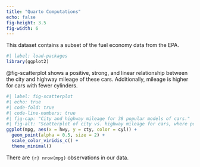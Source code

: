 ```yaml
---
title: "Quarto Computations"
echo: false
fig-height: 3.5
fig-width: 6
---
```


This dataset contains a subset of the fuel economy data from the EPA.

```r
#| label: load-packages
library(ggplot2)
```

@fig-scatterplot shows a positive, strong, and linear relationship between the city and highway mileage of these cars.
Additionally, mileage is higher for cars with fewer cylinders.

```r
#| label: fig-scatterplot
#| echo: true
#| code-fold: true
#| code-line-numbers: true 
#| fig-cap: "City and highway mileage for 38 popular models of cars."
#| fig-alt: "Scatterplot of city vs. highway mileage for cars, where points are colored by the number of cylinders. The plot displays a positive, linear, and strong relationship between city and highway mileage, and mileage increases as the number of cylinders decreases."
ggplot(mpg, aes(x = hwy, y = cty, color = cyl)) +
  geom_point(alpha = 0.5, size = 2) +
  scale_color_viridis_c() +
  theme_minimal()
```


There are `{r} nrow(mpg)` observations in our data.
